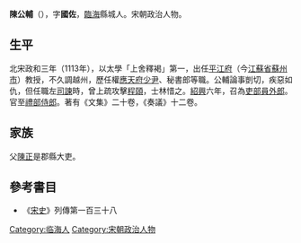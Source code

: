 '''陳公輔'''（{{bd|1077年||1142年|}}），字'''國佐'''，[[臨海|臨海]]縣城人。宋朝政治人物。

== 生平 ==
北宋政和三年（1113年），以太學「上舍釋褐」第一，出任[[平江府|平江府]]（今[[江蘇省|江蘇省]][[蘇州市|蘇州市]]）教授，不久調越州，歷任權[[應天府|應天府]][[少尹|少尹]]、秘書郎等職。公輔論事剴切，疾惡如仇，但任職左[[司諫|司諫]]時，曾上疏攻擊[[程頤|程頤]]，士林惜之。[[紹興|紹興]]六年，召為[[吏部|吏部]][[員外郎|員外郎]]。官至[[禮部|禮部]][[侍郎|侍郎]]。著有《文集》二十卷，《奏議》十二卷。

== 家族 ==
父[[陳正|陳正]]是郡縣大吏。

==參考書目==
* 《[[宋史|宋史]]》列傳第一百三十八

{{Authority control}}

{{DEFAULTSORT:Chen}}
[[Category:临海人|Category:临海人]]
[[Category:宋朝政治人物|Category:宋朝政治人物]]